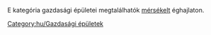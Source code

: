 

E kategória gazdasági épületei megtalálhatók [[hu/Mérsékelt|mérsékelt]] éghajlaton.

[[Category:hu/Gazdasági épületek]]